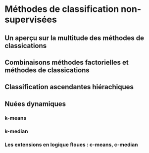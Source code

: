 # Méthodes de classification non-supervisées {#chap10}

## Un aperçu sur la multitude des méthodes de classications {#sect101}

## Combinaisons méthodes factorielles et méthodes de classications {#sect102}

## Classification ascendantes hiérachiques {#sect103}

## Nuées dynamiques  {#sect104}

### k-means  {#sect1041}
### k-median  {#sect1042}
### Les extensions en logique floues : c-means, c-median  {#sect1043}
